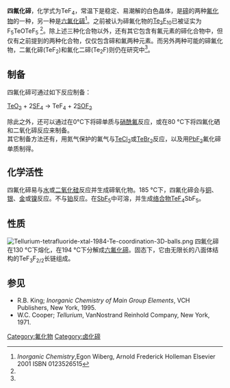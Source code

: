 {{chembox
| ImageFile = Tellurium-tetrafluoride-xtal-1984-3D-balls.png
| ImageSize = 200px
| IUPACName = 四氟化碲 
| OtherNames = 
| Section1 = {{Chembox Identifiers
| CASNo = 15192-26-4
| CASNo_Ref = {{cascite|changed|??}}
|    PubChem  =  167258
|    SMILES  =  

}}
| Section2 = {{Chembox Properties
|   Formula = TeF<sub>4</sub>
|   MolarMass = 203.594
|   Appearance = 白色晶体
|   Density = 
|   MeltingPt = 129 °C
|   BoilingPt = 
|   Solubility = 
}}
| Section3 = {{Chembox Hazards
|   MainHazards = 
|   FlashPt = 
|   Autoignition = 
}}
| Section4 = {{Chembox Related
|   OtherAnions = [[二氧化碲|二氧化碲]], [[四氯化碲|四氯化碲]], [[四溴化碲|四溴化碲]], [[四碘化碲|四碘化碲]]
|   OtherCations = [[四氟化硫|四氟化硫]], [[四氟化硒|四氟化硒]]
|   RelatedCpds = [[六氟化碲|六氟化碲]]
}}
}}

'''四氟化碲'''，化学式为TeF<sub>4</sub>，常温下是稳定、易潮解的白色晶体，是[[碲|碲]]的两种[[氟化物|氟化物]]的一种，另一种是[[六氟化碲|六氟化碲]]<ref name = "Wiberg">''Inorganic Chemistry'',Egon Wiberg,  Arnold Frederick Holleman Elsevier 2001 ISBN 0123526515</ref>。之前被认为碲氟化物的[[十氟化二碲|Te<sub>2</sub>F<sub>10</sub>]]已被证实为F<sub>5</sub>TeOTeF<sub>5</sub> <ref name = "Wiberg"/>。除上述三种化合物以外，还有其它包含有氟元素的碲化合物中，但仅有之前提到的两种化合物，仅仅包含碲和氟两种元素。而另外两种可能的碲氟化物，二氟化碲(TeF<sub>2</sub>)和氟化二碲(Te<sub>2</sub>F)则仍在研究中<ref name = "Wiberg"/>。

==制备==
四氟化碲可通过如下反应制备：

[[二氧化碲|TeO<sub>2</sub>]] + 2[[四氟化硫|SF<sub>4</sub>]] → TeF<sub>4</sub> + 2[[氟化亚砜|SOF<sub>2</sub>]]

除此之外，还可以通过在0°C下将碲单质与[[硝酰氟|硝酰氟]]反应，或在80 °C下将四氟化硒和二氧化碲反应来制备。<br>
其它制备方法还有，用氮气保护的氟气与[[二氯化碲|TeCl<sub>2</sub>]]或[[二溴化碲|TeBr<sub>2</sub>]]反应，以及用[[二氟化铅|PbF<sub>2</sub>]]氟化碲单质制得。

==化学活性==
四氟化碲易与[[水|水]]或[[二氧化硅|二氧化硅]]反应并生成碲氧化物。185 °C下，四氟化碲会与[[铜|铜]]、[[银|银]]、[[金|金]]或[[镍|镍]]反应。不与[[铂|铂]]反应。在[[五氟化锑|SbF<sub>5</sub>]]中可溶，并生成[[络合物|络合物]]TeF<sub>4</sub>SbF<sub>5</sub>。

==性质==
[[File:Tellurium-tetrafluoride-xtal-1984-Te-coordination-3D-balls.png|thumb]]
四氟化碲在130 °C下熔化，在194 °C下分解成[[六氟化碲|六氟化碲]]。固态下，它由无限长的八面体结构的TeF<sub>3</sub>F<sub>2/2</sub>长链组成。

==参见==
{{reflist}}
*R.B. King; ''Inorganic Chemistry of Main Group Elements'', VCH Publishers, New York, 1995.
*W.C. Cooper; ''Tellurium'', VanNostrand Reinhold Company, New York, 1971.

{{碲化合物}}

[[Category:氟化物|Category:氟化物]]
[[Category:卤化碲|Category:卤化碲]]